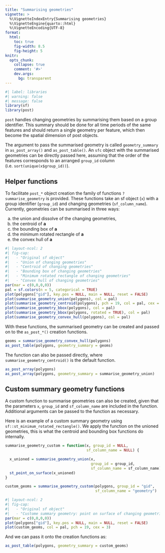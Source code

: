 ```yaml
---
title: "Summarising geometries"
vignette: >
  %\VignetteIndexEntry{Summarising geometries}
  %\VignetteEngine{quarto::html}
  %\VignetteEncoding{UTF-8}
format:
  html:
    toc: true
    fig-width: 8.5
    fig-height: 5
knitr:
  opts_chunk: 
    collapse: true
    comment: '#>'
    dev.args:
      bg: transparent
---
```


```r
#| label: libraries
#| warning: false
#| message: false
library(sf)
library(post)
```

`post` handles changing geometries by summarising them based on a group identifier.
This summary should be done for all time periods of the same features and should return a single geometry per feature, which then become the spatial dimension of post objects. 

The argument to pass the summarised geometry is called `geometry_summary` in
`as_post_array()` and `as_post_table()`. 
An `sfc` object with the summarised geometries can be directly passed here, assuming that the order of the features corresponds to an arranged `group_id` column (i.e. `sort(unique(x$group_id))`).

## Helper functions

To facilitate `post_*` object creation the family of functions `?summarise_geometry` is provided.
These functions take an sf object (`x`) with a group identifier (`group_id`) and changing geometries (`sf_column_name`).
Currently, geometries can be summarised in three ways:

a. the union and dissolve of the changing geometries,
b. the centroid of **a**
c. the bounding box of **a**
d. the minimum rotated rectangle of **a**
e. the convex hull of **a**

<!-- TODO: add figure of summary geometries -->
```r
#| layout-ncol: 2
#| fig-cap: 
#|   - "Original sf object"
#|   - "Union of changing geometries"
#|   - "Centroid of changing geometries"
#|   - "Bounding box of changing geometries"
#|   - "Minimum rotated rectangle of changing geometries"
#|   - "Convex hull of changing geometries"
par(mar = c(0,0,0,0))
pal = sf.colors(n = 5, categorical = TRUE)
plot(polygons["gid"], key.pos = NULL, main = NULL, reset = FALSE)
plot(summarise_geometry_union(polygons), col = pal)
plot(summarise_geometry_centroid(polygons), pch = 19, col = pal, cex = 3)
plot(summarise_geometry_bbox(polygons), col = pal)
plot(summarise_geometry_bbox(polygons, rotated = TRUE), col = pal)
plot(summarise_geometry_convex_hull(polygons), col = pal)
```

With these functions, the summarised geometry can be created and passed on to the `as_post_*()` creation functions.

```r
geoms = summarise_geometry_convex_hull(polygons)
as_post_table(polygons, geometry_summary = geoms)
```

The function can also be passed directly, where `summarise_geometry_centroid()` is the default function.

```r
as_post_array(polygons)
as_post_array(polygons, geometry_summary = summarise_geometry_union)
```

## Custom summary geometry functions

A custom function to summarise geometries can also be created⁠, given that the parameters `x`, `group_id` and `sf_column_name` are included in the function.
Additional arguments can be passed to the function as necessary.

Here is an example of a custom summary geometry using `sf::st_minimum_rotated_rectangle()`.
We apply the function on the unioned geometries, this is what the centroid and bounding box functions do internally. 

```r
summarise_geometry_custom = function(x, group_id = NULL,
                                     sf_column_name = NULL) {

  x_unioned = summarise_geometry_union(x,
                                       group_id = group_id,
                                       sf_column_name = sf_column_name)
  st_point_on_surface(x_unioned)
}

custom_geoms = summarise_geometry_custom(polygons, group_id = "gid",
                                         sf_column_name = "geometry")
```

```r
#| layout-ncol: 2
#| fig-cap: 
#|   - "Original sf object"
#|   - "Custome summary geometry: point on surface of changing geometries"
par(mar = c(0,0,0,0))
plot(polygons["gid"], key.pos = NULL, main = NULL, reset = FALSE)
plot(custom_geoms, col = pal, pch = 19, cex = 3)
```

And we can pass it onto the creation functions as:

```r
as_post_table(polygons, geometry_summary = custom_geoms)
```

